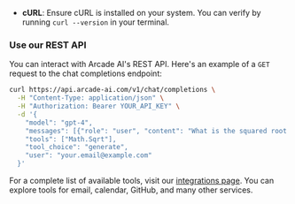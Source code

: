 
- **cURL**: Ensure cURL is installed on your system. You can verify by running `curl --version` in your terminal.

### Use our REST API

You can interact with Arcade AI's REST API. Here's an example of a `GET` request to the chat completions endpoint:

```bash
curl https://api.arcade-ai.com/v1/chat/completions \
  -H "Content-Type: application/json" \
  -H "Authorization: Bearer YOUR_API_KEY" \
  -d '{
    "model": "gpt-4",
    "messages": [{"role": "user", "content": "What is the squared root of 625"}],
    "tools": ["Math.Sqrt"],
    "tool_choice": "generate",
    "user": "your.email@example.com"
  }'
```

For a complete list of available tools, visit our [integrations page](/integrations). You can explore tools for email, calendar, GitHub, and many other services.
